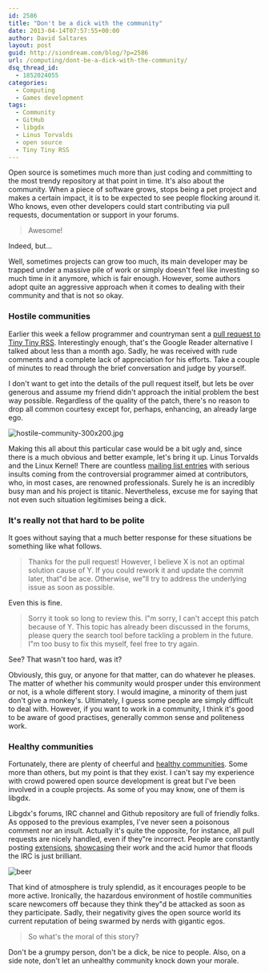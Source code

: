 ```yaml
---
id: 2586
title: "Don't be a dick with the community"
date: 2013-04-14T07:57:55+00:00
author: David Saltares
layout: post
guid: http://siondream.com/blog/?p=2586
url: /computing/dont-be-a-dick-with-the-community/
dsq_thread_id:
  - 1852024055
categories:
  - Computing
  - Games development
tags:
  - Community
  - GitHub
  - libgdx
  - Linus Torvalds
  - open source
  - Tiny Tiny RSS
---
```


Open source is sometimes much more than just coding and committing to the most trendy repository at that point in time. It's also about the community. When a piece of software grows, stops being a pet project and makes a certain impact, it is to be expected to see people flocking around it. Who knows, even other developers could start contributing via pull requests, documentation or support in your forums.

> Awesome!

Indeed, but…

Well, sometimes projects can grow too much, its main developer may be trapped under a massive pile of work or simply doesn't feel like investing so much time in it anymore, which is fair enough. However, some authors adopt quite an aggressive approach when it comes to dealing with their community and that is not so okay.

### Hostile communities

Earlier this week a fellow programmer and countryman sent a [pull request to Tiny Tiny RSS](https://github.com/gothfox/Tiny-Tiny-RSS/pull/142). Interestingly enough, that's the Google Reader alternative I talked about less than a month ago. Sadly, he was received with rude comments and a complete lack of appreciation for his efforts. Take a couple of minutes to read through the brief conversation and judge by yourself.

I don't want to get into the details of the pull request itself, but lets be over generous and assume my friend didn't approach the initial problem the best way possible. Regardless of the quality of the patch, there's no reason to drop all common courtesy except for, perhaps, enhancing, an already large ego.

![hostile-community-300x200.jpg](/img/wp/hostile-community.webp)

Making this all about this particular case would be a bit ugly and, since there is a much obvious and better example, let's bring it up. Linus Torvalds and the Linux Kernel! There are countless [mailing list entries](https://lkml.org/lkml/2012/12/23/75) with serious insults coming from the controversial programmer aimed at contributors, who, in most cases, are renowned professionals. Surely he is an incredibly busy man and his project is titanic. Nevertheless, excuse me for saying that not even such situation legitimises being a dick.

### It's really not that hard to be polite

It goes without saying that a much better response for these situations be something like what follows.

> Thanks for the pull request! However, I believe X is not an optimal solution cause of Y. If you could rework it and update the commit later, that"d be ace. Otherwise, we"ll try to address the underlying issue as soon as possible.

Even this is fine.

> Sorry it took so long to review this. I"m sorry, I can't accept this patch because of Y. This topic has already been discussed in the forums, please query the search tool before tackling a problem in the future. I"m too busy to fix this myself, feel free to try again.

See? That wasn't too hard, was it?

Obviously, this guy, or anyone for that matter, can do whatever he pleases. The matter of whether his community would prosper under this environment or not, is a whole different story. I would imagine, a minority of them just don't give a monkey's. Ultimately, I guess some people are simply difficult to deal with. However, if you want to work in a community, I think it's good to be aware of good practises, generally common sense and politeness work.

### Healthy communities

Fortunately, there are plenty of cheerful and [healthy communities](http://www.badlogicgames.com/wordpress/). Some more than others, but my point is that they exist. I can't say my experience with crowd powered open source development is great but I've been involved in a couple projects. As some of you may know, one of them is libgdx.

Libgdx's forums, IRC channel and Github repository are full of friendly folks. As opposed to the previous examples, I've never seen a poisonous comment nor an insult. Actually it's quite the opposite, for instance, all pull requests are nicely handled, even if they"re incorrect. People are constantly posting [extensions](http://www.badlogicgames.com/forum/viewforum.php?f=17&sid=89dac63d836a1962567e66dbd71488cc), [showcasing](http://www.badlogicgames.com/forum/viewforum.php?f=16&sid=89dac63d836a1962567e66dbd71488cc) their work and the acid humor that floods the IRC is just brilliant.

![beer](/img/wp/beer.webp)

That kind of atmosphere is truly splendid, as it encourages people to be more active. Ironically, the hazardous environment of hostile communities scare newcomers off because they think they"d be attacked as soon as they participate. Sadly, their negativity gives the open source world its current reputation of being swarmed by nerds with gigantic egos.

> So what's the moral of this story?

Don't be a grumpy person, don't be a dick, be nice to people. Also, on a side note, don't let an unhealthy community knock down your morale.
